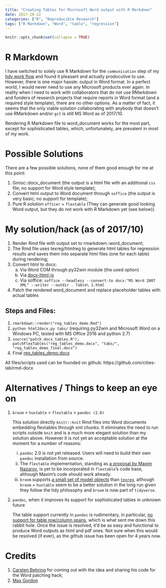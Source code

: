 ```yaml
---
title: "Creating Tables for Microsoft Word output with R Markdown"
date: 2017-10-22
categories: ["R", "Reproducible Research"]
tags: ["R Markdown", "Word", "table", "regression"]
---
```


```r
knitr::opts_chunk$set(collapse = TRUE)
```

# R Markdown

I have switched to solely use R Markdown for the `communication` step of my [tidy work flow](http://r4ds.had.co.nz/introduction.html) and found it pleasant and actually prodocutive to use. However, there is one major hassle: output in Word format. In a perfect world, I would never need to use any Microsoft products ever again. In reality when I need to work with collaborators that do not use RMarkdown and funders of research projects that require reports in Word format (and a required style template), there are no other options. As a matter of fact, it seems that the only viable solution collaborating with anybody that doesn't use RMarkdown and/or `git` is still MS Word as of 2017/10.

Rendering R Markdown file to word_document works for the most part, except for sophisticated tables, which, unfortunately, are prevalent in most of my work.

# Possible Solutions

There are a few possible solutions, none of them good enough for me at this point:

1. Gmisc::docx_document (the output is a html file with an additional `css` file; no support for Word style template);
1. Convert html output to Word document through `soffice` (the output is very basic; no support for template);
1. Pure R solution `officer` + `flextable` (They can generate good looking Word output, but they do not work with R Markdown yet (see below)).

# My solution/hack (as of 2017/10)
1. Render Rmd file with output set to rmarkdown::word_document;
2. The Rmd file uses texreg/htmlreg to generate html tables for regression results and saves them into separate html files (one for each table) during rendering;
3. Convert html to docx:
    a. Via Word COM through py32win module (the used option)
    b. Via [docx-html-js](https://github.com/evidenceprime/html-docx-js)
    c. Via soffice: `soffice --headless --convert-to docx:"MS Word 2007 XML" --writer --outdir . Table\ 1.html`
4. Patch the rendered word_document and replace placeholder tables with actual tables

## Steps and Files:
1. `rmarkdown::render("reg_tables_demo.Rmd")`
1. `python html2docx.py tabs/` (requiring py32win and Microsoft Word on a Windows PC, tested with MS Office 2016 and python 2.7)
1. `source("patch_docx_tables.R"); patchFlexTables("reg_tables_demo.docx", "tabs/", "reg_tables_demo_final.docx")`
1. Final [reg_tables_demo.docx](https://github.com/cities-lab/rmd-docx/blob/master/reg_tables_demo_final.docx?raw=true)

All files/scripts used can be founded on github: https://github.com/cities-lab/rmd-docx

# Alternatives / Things to keep an eye on

1. `broom` > `huxtable` > `flextable` > `pandoc (2.0)`

    This solution directly `knitr::knit` Rmd files into Word documents embedding flextables through xml chunks. It eliminates the need to run scripts outside `knit` and is a much more elegant solution than my solution above. However it is not yet an acceptable solution at the moment for a number of reasons: 
    
    i. `pandoc` 2.0 is not yet released. Users will need to build their own `pandoc` installation from source. 
    i. The `flextable` implementation, standing as [a proposal by Maxim Nazarov](https://gist.github.com/mnazarov/75c2c21048e8aca9bc5acb27e0234d85), is yet to be incorporated in `flextable`'s code base, although Maxim's code should work already. 
    i. `broom` supports [a small set of model objects](https://github.com/tidyverse/broom) than [`texreg`](https://cran.r-project.org/web/packages/texreg/vignettes/texreg.pdf), although `broom` + `huxtable` seem to be a better solution in the long run given they follow the tidy philosophy and `broom` is now part of `tidyverse`.

1. `pandoc`, when it improves its support for sophisticated tables in unknown future

    The table support currently in `pandoc` is rudimentary, in particular, [no support for table row/column spans](https://github.com/jgm/pandoc/issues/1024), which is what sent me down this rabbit hole. Once the issue is resolved, it'd be as easy and functional to produce Word outputs as html and pdf ones. Not sure when this would be resolved (if ever), as the github issue has been open for 4 years now.

# Credits
1. [Carsten Behring](https://github.com/davidgohel/ReporteRs/issues/68) for coming out with the idea and sharing his code for the Word patching hack;
1. [Max Gordon](http://gforge.se/2014/07/fast-track-publishing-using-rmarkdown/)
    
